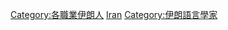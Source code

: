 {{Commonscat|Translators from Iran}}

[[Category:各職業伊朗人|Category:各職業伊朗人]]
[[Category:各國翻譯家|Iran]]
[[Category:伊朗語言學家|Category:伊朗語言學家]]
